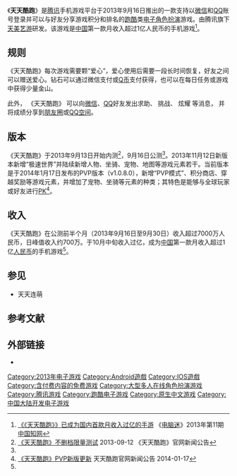 {{NoteTA
| G1=Games
}}
{{Infobox VG
| title = 天天酷跑（成语）
| english = 
| image = File:天天酷跑 logo.png
| caption = 
| original = 
| japanese = 
| developer = [[天美艺游|天美艺游]]
| publisher = {{Vgrelease|中國大陸|[[腾讯|腾讯]]}}
| director = 
| producer = 
| designer = 
| writer = 
| programmer = 
| artist = 
| composer = 
| series = 
| engine = 
| released = 2013年9月16日
| shutdown = 
| onlinegame = 
| genre = [[跑酷|跑酷]]
| modes = [[单人游戏|单人游戏]]
| platforms = [[iOS|iOS]]、[[Android|Android]]
}}

《'''天天酷跑'''》是[[腾讯|腾讯]]手机游戏平台于2013年9月16日推出的一款支持以[[微信|微信]]和[[QQ|QQ]]账号登录并可以与好友分享游戏积分和排名的[[跑酷|跑酷]]类[[电子角色扮演游戏|电子角色扮演]]游戏。由腾讯旗下[[天美艺游|天美艺游]]研发。该游戏是[[中华人民共和国|中国]]第一款月收入超过1亿人民币的手机游戏<ref name="首亿">[http://mall.cnki.net/magazine/Article/DNMI201311083.htm 《《天天酷跑》》已成为国内首款月收入过亿的手游] {{Wayback|url=http://mall.cnki.net/magazine/Article/DNMI201311083.htm |date=20170822013536 }}《[[电脑迷|电脑迷]]》2013年第11期 [[中国知网|中国知网]]</ref>。

== 规则 ==

《天天酷跑》每次游戏需要颗“爱心”，爱心使用后需要一段长时间恢复，好友之间可以赠送爱心。钻石可以通过微信支付或[[Q币|Q币]]支付获得，也可以在每日任务或游戏中获得少量金山。

此外，
《天天酷跑》
可以向[[微信|微信]]、[[QQ|QQ]]好友发出求助、
挑战、
炫耀
等消息，
并将成绩分享到[[朋友圈|朋友圈]]或[[QQ空间|QQ空间]]。

== 版本 ==
{{update|date=2019年5月}}
《天天酷跑》于2013年9月13日开始内测<ref>[http://pao.qq.com/webplat/info/news_version3/6019/6021/6024/m4397/201309/225669.shtml 《天天酷跑》不删档限量测试] {{Wayback|url=http://pao.qq.com/webplat/info/news_version3/6019/6021/6024/m4397/201309/225669.shtml |date=20160305204720 }}2013-09-12 《天天酷跑》官网新闻公告</ref>，9月16日公测<ref name="首亿" />。2013年11月12日新版本新增“极速世界”并陆续新增人物、坐骑、宠物、地图等游戏元素若干。当前版本是于2014年1月17日发布的PVP版本（v1.0.8.0），新增“PVP模式”、积分商店、穿越奖励等游戏元素，并增加了宠物、坐骑等元素的种类；其特色是能够与全球玩家或好友进行[[PK|PK]]<ref>[http://pao.qq.com/webplat/info/news_version3/6019/6021/6025/m4397/201401/243976.shtml 《天天酷跑》PVP新版更新] {{Wayback|url=http://pao.qq.com/webplat/info/news_version3/6019/6021/6025/m4397/201401/243976.shtml |date=20140202134315 }} 天天酷跑官网新闻公告 2014-01-17</ref>。

== 收入 ==
《天天酷跑》在公测前半个月（2013年9月16日至9月30日）收入超过7000万人民币，日峰值收入约700万。于10月中旬收入过亿，成为[[中华人民共和国|中国]]第一款月收入超过1亿[[人民币|人民币]]的手机游戏<ref name="首亿" />。

== 参见 ==

* 天天连萌

== 参考文献 ==
{{reflist}}

== 外部链接 ==

* {{Official website|http://pao.qq.com/}}

{{腾讯游戏}}

[[Category:2013年电子游戏|Category:2013年电子游戏]]
[[Category:Android遊戲|Category:Android遊戲]]
[[Category:IOS遊戲|Category:IOS遊戲]]
[[Category:含付费内容的免费游戏|Category:含付费内容的免费游戏]]
[[Category:大型多人在线角色扮演游戏|Category:大型多人在线角色扮演游戏]]
[[Category:腾讯游戏|Category:腾讯游戏]]
[[Category:跑酷电子游戏|Category:跑酷电子游戏]]
[[Category:原生中文游戏|Category:原生中文游戏]]
[[Category:中国大陆开发电子游戏|Category:中国大陆开发电子游戏]]
